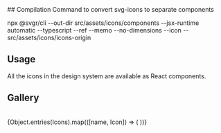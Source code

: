 
<Meta title="01. Design system/Icons"/>
## Compilation Command to convert svg-icons to separate components

npx @svgr/cli --out-dir src/assets/icons/components --jsx-runtime automatic --typescript --ref --memo --no-dimensions --icon -- src/assets/icons/icons-origin

## Usage

All the icons in the design system are available as React components.


## Gallery

<br/>

<IconGallery>
    {Object.entries(Icons).map(([name, Icon]) => (
        <IconItem key={name} name={name}>
            <Icon/>
        </IconItem>
    ))}
</IconGallery>
